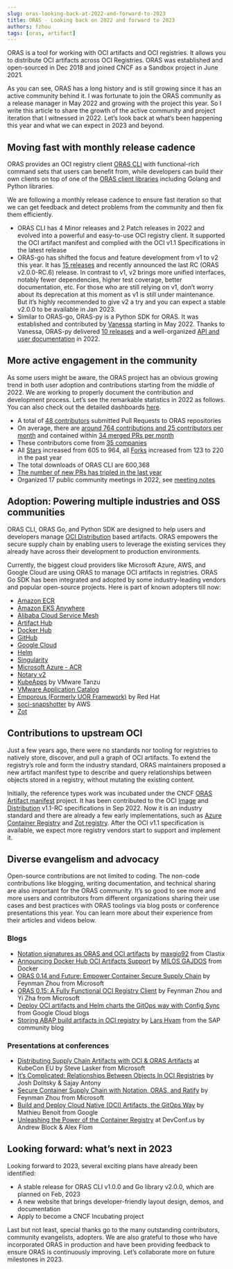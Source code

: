 ---
slug: oras-looking-back-at-2022-and-forward-to-2023
title: ORAS - Looking back on 2022 and forward to 2023
authors: fzhou
tags: [oras, artifact]
---

ORAS is a tool for working with OCI artifacts and OCI registries. It allows you to distribute OCI artifacts across OCI Registries. ORAS was established and open-sourced in Dec 2018 and joined CNCF as a Sandbox project in June 2021.

As you can see, ORAS has a long history and is still growing since it has an active community behind it. I was fortunate to join the ORAS community as a release manager in May 2022 and growing with the project this year. So I write this article to share the growth of the active community and project iteration that I witnessed in 2022. Let’s look back at what’s been happening this year and what we can expect in 2023 and beyond.

<!--truncate-->

## Moving fast with monthly release cadence

ORAS provides an OCI registry client [ORAS CLI](https://oras.land/CLI/) with functional-rich command sets that users can benefit from, while developers can build their own clients on top of one of the [ORAS client libraries](https://oras.land/client_libraries/) including Golang and Python libraries.

We are following a monthly release cadence to ensure fast iteration so that we can get feedback and detect problems from the community and then fix them efficiently. 

- ORAS CLI has 4 Minor releases and 2 Patch releases in 2022 and evolved into a powerful and easy-to-use OCI registry client. It supported the OCI artifact manifest and complied with the OCI v1.1 Specifications in the latest release
- ORAS-go has shifted the focus and feature development from v1 to v2 this year. It has [15 releases](https://github.com/oras-project/oras-go/releases) and recently announced the last RC (ORAS v2.0.0-RC.6) release. In contrast to v1, v2 brings more unified interfaces, notably fewer dependencies, higher test coverage, better documentation, etc. For those who are still relying on v1, don’t worry about its deprecation at this moment as v1 is still under maintenance. But it’s highly recommended to give v2 a try and you can expect a stable v2.0.0 to be available in Jan 2023.
- Similar to ORAS-go, ORAS-py is a Python SDK for ORAS. It was established and contributed by [Vanessa](https://github.com/vsoch) starting in May 2022. Thanks to Vanessa,  ORAS-py delivered [10 releases](https://github.com/oras-project/oras-py/releases) and a well-organized [API and user documentation](https://oras-project.github.io/oras-py/index.html) in 2022.

## More active engagement in the community

As some users might be aware, the ORAS project has an obvious growing trend in both user adoption and contributions starting from the middle of 2022. We are working to properly document the contribution and development process.  Let’s see the remarkable statistics in 2022 as follows. You can also check out the detailed dashboards [here](https://oras.devstats.cncf.io/d/8/dashboards?orgId=1&refresh=15m&search=open). 

- A total of [48 contributors](https://oras.devstats.cncf.io/d/22/prs-authors-table?orgId=1&var-period_name=Last%20year&var-repogroup_name=All&kiosk&viewPanel=1) submitted Pull Requests to ORAS repositories
- On average, there are [around 764 contributions and 25 contributors per month](https://oras.devstats.cncf.io/d/74/contributions-chart?orgId=1&var-period=m&var-metric=contributions&var-repogroup_name=All&var-country_name=All&var-company_name=All&var-company=all&from=now-1y&to=now) and contained within [34 merged PRs per month](https://oras.devstats.cncf.io/d/24/prs-merged-repository-groups?orgId=1&var-period=m&var-repogroups=All)
- These contributors come from [35 companies](https://oras.devstats.cncf.io/d/5/companies-table?orgId=1&var-period_name=Last%20year&var-metric=contributions)
- All [Stars](https://oras.devstats.cncf.io/d/3/stars-and-forks-by-repository?orgId=1&from=now-1y&to=now) increased from 605 to 964, all [Forks](https://oras.devstats.cncf.io/d/3/stars-and-forks-by-repository?orgId=1&from=now-1y&to=now) increased from 123 to 220 in the past year
- The total downloads of ORAS CLI are 600,368
- [The number of new PRs has tripled in the last year](https://oras.devstats.cncf.io/d/15/new-prs-in-repository-groups?orgId=1)
- Organized 17 public community meetings in 2022, see [meeting notes](https://hackmd.io/P-O6n222TcSMoJgHmTTduw?view)

## Adoption: Powering multiple industries and OSS communities

ORAS CLI, ORAS Go, and Python SDK are designed to help users and developers manage [OCI Distribution](https://github.com/opencontainers/distribution-spec) based artifacts. ORAS empowers the secure supply chain by enabling users to leverage the existing services they already have across their development to production environments.

Currently, the biggest cloud providers like Microsoft Azure, AWS, and Google Cloud are using ORAS to manage OCI artifacts in registries. ORAS Go SDK has been integrated and adopted by some industry-leading vendors and popular open-source projects. Here is part of known adopters till now:

- [Amazon ECR](https://aws.amazon.com/ecr/)
- [Amazon EKS Anywhere](https://anywhere.eks.amazonaws.com/docs/workshops/packages/harbor/#set-up-trivy-image-scanner-in-an-air-gapped-environment)
- [Alibaba Cloud Service Mesh](https://www.alibabacloud.com/help/en/alibaba-cloud-service-mesh/latest/use-oras-to-simplify-wasm-based-asm-instance-extension)
- [Artifact Hub](https://artifacthub.io/docs/topics/repositories/helm-charts/#oci-support)
- [Docker Hub](https://www.docker.com/blog/announcing-docker-hub-oci-artifacts-support/)
- [GitHub](https://github.com/)
- [Google Cloud](https://cloud.google.com/anthos-config-management/docs/how-to/sync-oci-artifacts-from-artifact-registry#oras)
- [Helm](https://v3.helm.sh/docs/topics/registries/)
- [Singularity](https://sylabs.io/guides/3.1/user-guide/cli/singularity_push.html)
- [Microsoft Azure - ACR](https://azure.microsoft.com/en-us/products/container-registry/)
- [Notary v2](https://github.com/notaryproject/notation)
- [KubeApps](https://github.com/vmware-tanzu/kubeapps) by VMware Tanzu
- [VMware Application Catalog](https://tanzu.vmware.com/application-catalog)
- [Emporous (Formerly UOR Framework)](https://universalreference.io/) by Red Hat
- [soci-snapshotter](https://github.com/awslabs/soci-snapshotter) by AWS
- [Zot](https://github.com/project-zot/zot)

## Contributions to upstream OCI

Just a few years ago, there were no standards nor tooling for registries to natively store, discover, and pull a graph of OCI artifacts. To extend the registry’s role and form the industry standard, ORAS maintainers proposed a new artifact manifest type to describe and query relationships between objects stored in a registry, without mutating the existing content.

Initially, the reference types work was incubated under the CNCF [ORAS Artifact manifest](https://github.com/oras-project/artifacts-spec) project. It has been contributed to the OCI [Image](https://github.com/opencontainers/image-spec/blob/main/artifact.md) and [Distribution](https://github.com/opencontainers/distribution-spec) v1.1-RC specifications in Sep 2022. Now it is an industry standard and there are already a few early implementations, such as [Azure Container Registry](https://azure.microsoft.com/en-us/products/container-registry) and [Zot registry](https://zotregistry.io/). After the OCI v1.1 specification is available, we expect more registry vendors start to support and implement it.

## Diverse evangelism and advocacy

Open-source contributions are not limited to coding. The non-code contributions like blogging, writing documentation, and technical sharing are also important for the ORAS community. It’s so good to see more and more users and contributors from different organizations sharing their use cases and best practices with ORAS toolings via blog posts or conference presentations this year. You can learn more about their experience from their articles and videos below.

### Blogs

- [Notation signatures as ORAS and OCI artifacts](https://notaryproject.dev/blog/2022/oras-oci-artifacts-notation-signatures/) by [maxgio92](https://github.com/maxgio92) from Clastix
- [Announcing Docker Hub OCI Artifacts Support](https://www.docker.com/blog/announcing-docker-hub-oci-artifacts-support/) by [MILOS GAJDOS](https://www.docker.com/author/milos-gajdos/) from Docker
- [ORAS 0.14 and Future: Empower Container Secure Supply Chain](https://oras.land/blog/oras-0.14-and-future/) by Feynman Zhou from Microsoft
- [ORAS 0.15: A Fully Functional OCI Registry Client](https://oras.land/blog/oras-0.15-a-fully-functional-registry-client/) by Feynman Zhou and Yi Zha from Microsoft
- [Deploy OCI artifacts and Helm charts the GitOps way with Config Sync](https://cloud.google.com/blog/products/containers-kubernetes/gitops-with-oci-artifacts-and-config-sync) from Google Cloud blogs
- [Storing ABAP build artifacts in OCI registry](https://blogs.sap.com/2022/07/26/storing-abap-build-artifacts-in-oci-registry/) by [Lars Hvam](https://people.sap.com/lars.hvam) from the SAP community blog

### Presentations at conferences

- [Distributing Supply Chain Artifacts with OCI & ORAS Artifacts](https://youtu.be/lT2ZMRJrQsU) at KubeCon EU by Steve Lasker from Microsoft
- [It’s Complicated: Relationships Between Objects In OCI Registries](https://youtu.be/VZckJNkJ0nQ) by Josh Dolitsky & Sajay Antony
- [Secure Container Supply Chain with Notation, ORAS, and Ratify](https://youtu.be/7RvFj_RWE7c) by Feynman Zhou from Microsoft
- [Build and Deploy Cloud Native (OCI) Artifacts, the GitOps Way](https://youtu.be/08ARHTeiXmo) by Mathieu Benoit from Google
- [Unleashing the Power of the Container Registry](https://www.youtube.com/watch?v=6fohG10y3z0&t=2002s) at DevConf.us by Andrew Block & Alex Flom

## Looking forward: what’s next in 2023

Looking forward to 2023, several exciting plans have already been identified:

- A stable release for ORAS CLI v1.0.0 and Go library v2.0.0, which are planned on Feb, 2023
- A new website that brings developer-friendly layout design, demos, and documentation
- Apply to become a CNCF Incubating project

Last but not least, special thanks go to the many outstanding contributors, community evangelists, adopters.  We are also grateful to those who have incorporated ORAS in production and have been providing feedback to ensure ORAS is continuously improving. Let’s collaborate more on future milestones in 2023.